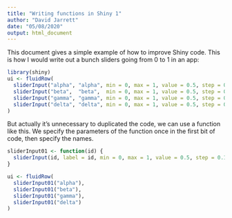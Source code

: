 ```yaml
---
title: "Writing functions in Shiny 1"
author: "David Jarrett"
date: "05/08/2020"
output: html_document
---
```


This document gives a simple example of how to improve Shiny code. This is how I would write out a bunch sliders going from 0 to 1 in an app:

```r
library(shiny)
ui <- fluidRow(
  sliderInput("alpha", "alpha", min = 0, max = 1, value = 0.5, step = 0.1),
  sliderInput("beta",  "beta",  min = 0, max = 1, value = 0.5, step = 0.1),
  sliderInput("gamma", "gamma", min = 0, max = 1, value = 0.5, step = 0.1),
  sliderInput("delta", "delta", min = 0, max = 1, value = 0.5, step = 0.1)
)
```

But actually it's unnecessary to duplicated the code, we can use a function like this. We specify the parameters of the function once in the first bit of code, then specify the names.

```r
sliderInput01 <- function(id) {
  sliderInput(id, label = id, min = 0, max = 1, value = 0.5, step = 0.1)
}

ui <- fluidRow(
  sliderInput01("alpha"),
  sliderInput01("beta"),
  sliderInput01("gamma"),
  sliderInput01("delta")
)
```